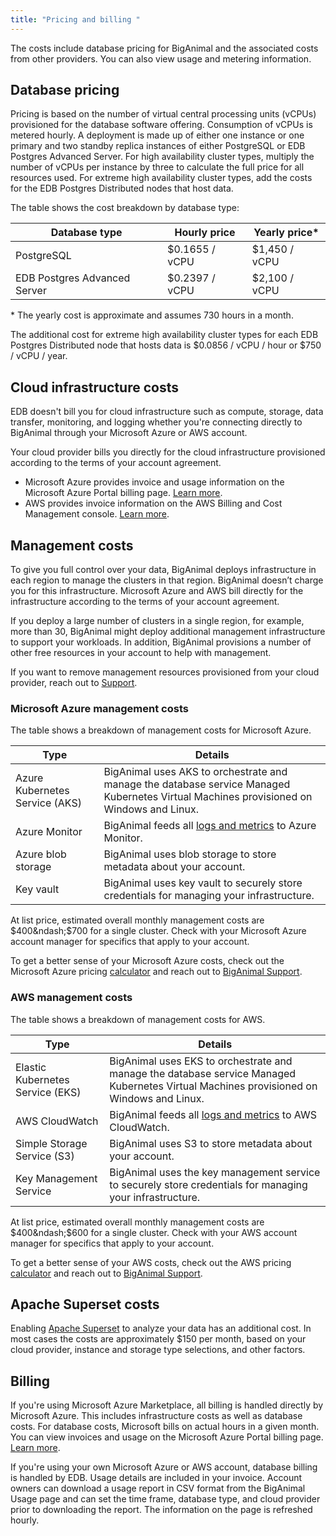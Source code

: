 ```yaml
---
title: "Pricing and billing "
---
```


The costs include database pricing for BigAnimal and the associated costs from other providers. You can also view usage and metering information. 

## Database pricing

Pricing is based on the number of virtual central processing units (vCPUs) provisioned for the database software offering. Consumption of vCPUs is metered hourly. A deployment is made up of either one instance or one primary and two standby replica instances of either PostgreSQL or EDB Postgres Advanced Server. For high availability cluster types, multiply the number of vCPUs per instance by three to calculate the full price for all resources used. For extreme high availability cluster types, add the costs for the EDB Postgres Distributed nodes that host data.

The table shows the cost breakdown by database type:

| Database type                | Hourly price   | Yearly price\* |
| ---------------------------- | -------------- | -------------- |
| PostgreSQL                   | $0.1655 / vCPU | $1,450 / vCPU  |
| EDB Postgres Advanced Server | $0.2397 / vCPU | $2,100 / vCPU  |

\* The yearly cost is approximate and assumes 730 hours in a month. 

The additional cost for extreme high availability cluster types for each EDB Postgres Distributed node that hosts data is $0.0856 / vCPU / hour or $750 / vCPU / year.

## Cloud infrastructure costs

EDB doesn't bill you for cloud infrastructure such as compute, storage, data transfer, monitoring, and logging whether you're connecting directly to BigAnimal through your Microsoft Azure or AWS account.

Your cloud provider bills you directly for the cloud infrastructure provisioned according to the terms of your account agreement. 
- Microsoft Azure provides invoice and usage information on the Microsoft Azure Portal billing page. [Learn more](https://docs.microsoft.com/en-us/azure/cost-management-billing/).
- AWS provides invoice information on the AWS Billing and Cost Management console. [Learn more](https://docs.aws.amazon.com/account-billing/index.html).

## Management costs

To give you full control over your data, BigAnimal deploys infrastructure in each region to manage the clusters in that region. BigAnimal doesn’t charge you for this infrastructure. Microsoft Azure and AWS bill directly for the infrastructure according to the terms of your account agreement.

If you deploy a large number of clusters in a single region, for example, more than 30, BigAnimal might deploy additional management infrastructure to support your workloads. In addition, BigAnimal provisions a number of other free resources in your account to help with management. 

If you want to remove management resources provisioned from your cloud provider, reach out to [Support](../overview/support).


### Microsoft Azure management costs

The table shows a breakdown of management costs for Microsoft Azure.

| Type                           | Details                                                                                                                                               |
| ------------------------------ | ----------------------------------------------------------------------------------------------------------------------------------------------------- |
| Azure Kubernetes Service (AKS) | BigAnimal uses AKS to orchestrate and manage the database service Managed Kubernetes Virtual Machines provisioned on Windows and Linux.               |
| Azure Monitor                  | BigAnimal feeds all [logs and metrics](https://www.enterprisedb.com/docs/biganimal/latest/using_cluster/05_monitoring_and_logging/) to Azure Monitor. |
| Azure blob storage             | BigAnimal uses blob storage to store metadata about your account.                                                                                     |
| Key vault                      | BigAnimal uses key vault to securely store credentials for managing your infrastructure.                                                              |

At list price, estimated overall monthly management costs are $400&ndash;$700 for a single cluster. Check with your Microsoft Azure account manager for specifics that apply to your account. 

To get a better sense of your Microsoft Azure costs, check out the Microsoft Azure pricing [calculator](https://azure.microsoft.com/en-us/pricing/calculator/) and reach out to [BigAnimal Support](../overview/support). 

### AWS management costs

The table shows a breakdown of management costs for AWS.

| Type                           | Details                                                                                                                                               |
| ------------------------------ | ----------------------------------------------------------------------------------------------------------------------------------------------------- |
| Elastic Kubernetes Service (EKS) | BigAnimal uses EKS to orchestrate and manage the database service Managed Kubernetes Virtual Machines provisioned on Windows and Linux.               |
| AWS CloudWatch                  | BigAnimal feeds all [logs and metrics](https://www.enterprisedb.com/docs/biganimal/latest/using_cluster/05_monitoring_and_logging/) to AWS CloudWatch. |
| Simple Storage Service (S3)             | BigAnimal uses S3 to store metadata about your account.                                                                                     |
| Key Management Service                      | BigAnimal uses the key management service to securely store credentials for managing your infrastructure.                                                              |

At list price, estimated overall monthly management costs are $400&ndash;$600 for a single cluster. Check with your AWS account manager for specifics that apply to your account.

To get a better sense of your AWS costs, check out the AWS pricing [calculator](https://calculator.aws/#/) and reach out to [BigAnimal Support](../overview/support).  

## Apache Superset costs

Enabling [Apache Superset](/biganimal/latest/using_cluster/06_analyze_with_superset/) to analyze your data has an additional cost. In most cases the costs are approximately $150 per month, based on your cloud provider, instance and storage type selections, and other factors.

## Billing

If you're using Microsoft Azure Marketplace, all billing is handled directly by Microsoft Azure. This includes infrastructure costs as well as database costs. For database costs, Microsoft bills on actual hours in a given month. You can view invoices and usage on the Microsoft Azure Portal billing page. [Learn more](https://docs.microsoft.com/en-us/azure/cost-management-billing/).

If you're using your own Microsoft Azure or AWS account, database billing is handled by EDB. Usage details are included in your invoice. Account owners can download a usage report in CSV format from the BigAnimal Usage page and can set the time frame, database type, and cloud provider prior to downloading the report. The information on the page is refreshed hourly.
